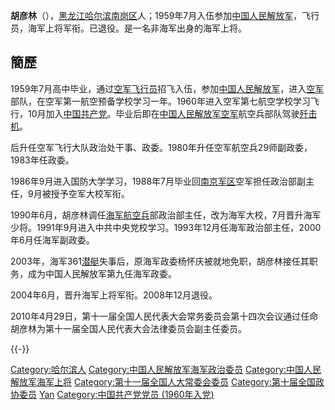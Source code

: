 {{BLP unsourced|time=2021-04-22T11:16:52+00:00}}
{{中国人民解放军将领
| name = 胡彦林
| image name = 
| width = 300px
| job = 中国人民解放军海军第九任政治委员
| job-1 = 
| job2 = 
| period = 2003年6月－2008年12月
| period-1 = 
| birthname =
| other_names =
| foreign_names =
| english_names =
| sex =男
| date of birth = {{birth year and age|1943|1}}
| place of birth = {{MCK}}[[濱江省|濱江省]][[哈尔滨市|哈尔滨市]]
| date of death = 
| place of death = 
| nationality ={{PRC}}
| residence ={{PRC}}[[北京|北京]]
| languages =[[汉语|汉语]]
| height =
| weight =
| party = {{CPC}}
| rank = [[File:PLAGeneral_r.png|60px]][[中国人民解放军海军上将|中国人民解放军海军上将]]
| spouse = 
| relatives = 
| educate = 
*[[中国人民解放军空军|中国人民解放军空军]]第一航空预备学校
*[[中国人民解放军空军|中国人民解放军空军]]第七航空学校
*[[中国人民解放军国防大学|中国人民解放军国防大学]]基本系
*[[中共中央党校|中共中央党校]]干部进修班
| past = 
| work =
| award =
| rankrecord= 
*1988年9月被授予[[大校|空军大校]]军衔
*1990年6月改为[[大校|海军大校]]军衔
*1990年7月晋升[[海军少将|海军少将]]军衔
*1995年7月晋升[[海军中将|海军中将]]军衔
*2004年6月晋升[[海军上将|海军上将]]军衔
}}

'''胡彦林'''（{{bd|1943年|1月|||catIdx=Hu胡}}），[[黑龙江|黑龙江]][[哈尔滨|哈尔滨]][[南岗区|南岗区]]人；1959年7月入伍参加[[中国人民解放军|中国人民解放军]]，飞行员，海军上将军衔。已退役。是一名非海军出身的海军上将。

==簡歷==
1959年7月高中毕业，通过[[空军|空军]][[飞行员|飞行员]]招飞入伍，参加[[中国人民解放军|中国人民解放军]]，进入[[空军|空军]]部队，在空军第一航空预备学校学习一年。1960年进入空军第七航空学校学习飞行，10月加入[[中国共产党|中国共产党]]。毕业后即在[[中国人民解放军空军|中国人民解放军空军]]航空兵部队驾驶[[歼击机|歼击机]]。

后升任空军飞行大队政治处干事、政委。1980年升任空军航空兵29师副政委，1983年任政委。

1986年9月进入国防大学学习，1988年7月毕业回[[南京军区|南京军区]]空军担任政治部副主任，9月被授予空军大校军衔。

1990年6月，胡彦林调任[[海军航空兵|海军航空兵]]部政治部主任，改为海军大校，7月晋升海军少将。1991年9月进入中共中央党校学习。1993年12月任海军政治部主任，2000年6月任海军副政委。

2003年，海军361[[潜艇|潜艇]]失事后，原海军政委杨怀庆被就地免职，胡彦林接任其职务，成为中国人民解放军第九任海军政委。

2004年6月，晋升海军上将军衔。2008年12月退役。

2010年4月29日，第十一届全国人民代表大会常务委员会第十四次会议通过任命胡彦林为第十一届全国人民代表大会法律委员会副主任委员。

{{-}}
{{start box}}
{{s-mil}}
{{s-before|[[杨怀庆|杨怀庆]]}}
{{s-title|[[中国人民解放军海军|中国人民解放军海军]]政治委员|2003年6月－2008年12月}}  
{{s-after|[[刘晓江|刘晓江]]}}
{{end box}}

{{中国人民解放军海军上将}}
{{中国人民解放军海军政治委员}}
{{中国人民解放军上将/2004}}
{{DEFAULTSORT:hu yanlin}}
[[Category:哈尔滨人|Category:哈尔滨人]]
[[Category:中国人民解放军海军政治委员|Category:中国人民解放军海军政治委员]]
[[Category:中国人民解放军海军上将|Category:中国人民解放军海军上将]]
[[Category:第十一届全国人大常委会委员|Category:第十一届全国人大常委会委员]]
[[Category:第十届全国政协委员|Category:第十届全国政协委员]]
[[Category:胡姓|Yan]]
[[Category:中国共产党党员_(1960年入党)|Category:中国共产党党员 (1960年入党)]]